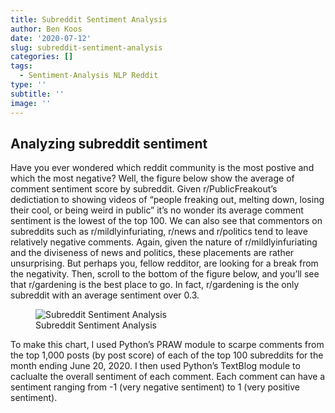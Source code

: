 ```yaml
---
title: Subreddit Sentiment Analysis
author: Ben Koos
date: '2020-07-12'
slug: subreddit-sentiment-analysis
categories: []
tags:
  - Sentiment-Analysis NLP Reddit
type: ''
subtitle: ''
image: ''
---
```



## Analyzing subreddit sentiment 

Have you ever wondered which reddit community is the most postive and which the most negative? Well, the figure below show the average of comment sentiment score by subreddit. Given r/PublicFreakout's dedictiation to showing videos of "people freaking out, melting down, losing their cool, or being weird in public" it's no wonder its average comment sentiment is the lowest of the top 100. We can also see that commentors on subreddits such as r/mildlyinfuriating, r/news and r/politics tend to leave relatively negative comments. Again, given the nature of r/mildlyinfuriating and the diviseness of news and politics, these placements are rather unsurprising. But perhaps you, fellow redditor, are looking for a break from the negativity. Then, scroll to the bottom of the figure below, and you'll see that r/gardening is the best place to go. In fact, r/gardening is the only subreddit with an average sentiment over 0.3. 

![Subreddit Sentiment Analysis](\post\2020-07-12-subreddit-sentiment-analysis.en_files\All Subs Mean Sentiment.png)

To make this chart, I used Python's PRAW module to scarpe comments from the top 1,000 posts (by post score) of each of the top 100 subreddits for the month ending June 20, 2020. I then used Python's TextBlog module to caclualte the overall sentiment of each comment. Each comment can have a sentiment ranging from -1 (very negative sentiment) to 1 (very positive sentiment).  
